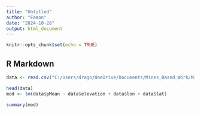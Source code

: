 ```yaml
---
title: "Untitled"
author: "Eamon"
date: "2024-10-28"
output: html_document
---
```


```r
knitr::opts_chunk$set(echo = TRUE)
```

## R Markdown



```r
data <- read.csv("C:/Users/drago/OneDrive/Documents/Mines_Based_Work/MINES_STUFF/Personal_Projects/PythonAsR/data.csv", header = TRUE, sep = ",")

head(data)
mod <- lm(data$pMean ~ data$elevation + data$lon + data$lat)
```


```r
summary(mod)

```